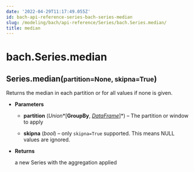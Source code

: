 ```yaml
---
date: '2022-04-29T11:17:49.055Z'
id: bach-api-reference-series-bach-series-median
slug: /modeling/bach/api-reference/Series/bach.Series.median/
title: median
---
```


# bach.Series.median

<div class="method">
<h2 class="signature-class"><span class="additional-name">Series.</span><span class="name">median(</span><small class="parameter-list"><span class="parameter" id="partition">partition=None</span>, <span class="parameter" id="skipna">skipna=True</span></small>)</h2>


<div class="content">

Returns the median in each partition or for all values if none is given.


* **Parameters**

    
    * **partition** (*Union**[**GroupBy**, *[*DataFrame*](/docs/modeling/bach/api-reference/DataFrame/bach.DataFrame/#bach.DataFrame)*]*) – The partition or window to apply


    * **skipna** (*bool*) – only `skipna=True` supported. This means NULL values are ignored.



* **Returns**

    a new Series with the aggregation applied



</div>

</div>
